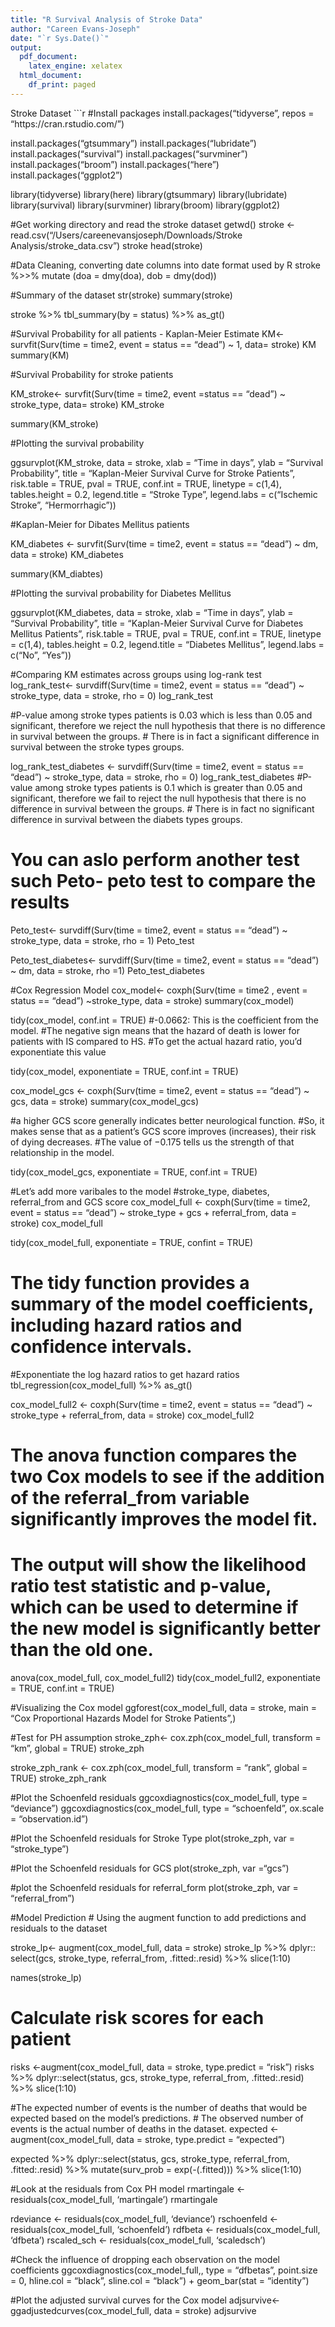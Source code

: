 ```yaml
---
title: "R Survival Analysis of Stroke Data"
author: "Careen Evans-Joseph"
date: "`r Sys.Date()`"
output:
  pdf_document:
    latex_engine: xelatex
  html_document:
    df_print: paged
---
```


Stroke Dataset
```r

#Install packages
install.packages("tidyverse", repos = "https://cran.rstudio.com/")


install.packages("gtsummary")
install.packages("lubridate")
install.packages("survival")
install.packages("survminer")
install.packages("broom")
install.packages("here")
install.packages("ggplot2")

library(tidyverse)
library(here)
library(gtsummary)
library(lubridate)
library(survival)
library(survminer)
library(broom)
library(ggplot2)

#Get working directory and read the stroke dataset
getwd()
stroke <- read.csv("/Users/careenevansjoseph/Downloads/Stroke Analysis/stroke_data.csv")
stroke
head(stroke)

#Data Cleaning, converting date columns into date format used by R
stroke  %>>%
  mutate (doa = dmy(doa),
        dob = dmy(dod))

#Summary of the dataset
str(stroke)
summary(stroke)

stroke %>%
  tbl_summary(by = status) %>%
  as_gt()


#Survival Probability for all patients - Kaplan-Meier Estimate 
KM<- survfit(Surv(time = time2, event = status == "dead") ~ 1, data= stroke)
KM
summary(KM)

#Survival Probability for stroke patients 

KM_stroke<- survfit(Surv(time = time2, event =status == "dead") ~ stroke_type, data= stroke)
KM_stroke

summary(KM_stroke)


#Plotting the survival probability 

ggsurvplot(KM_stroke, data = stroke, 
           xlab = "Time in days", 
           ylab = "Survival Probability",
           title = "Kaplan-Meier Survival Curve for Stroke Patients",
           risk.table = TRUE,
           pval = TRUE,
           conf.int = TRUE,
           linetype = c(1,4),
           tables.height = 0.2, 
           legend.title = "Stroke Type",
           legend.labs = c("Ischemic Stroke", "Hermorrhagic"))
            

#Kaplan-Meier for Dibates Mellitus patients

KM_diabetes <- survfit(Surv(time = time2, event = status == "dead") ~ dm, data = stroke)
KM_diabetes

summary(KM_diabtes)

#Plotting the survival probability for Diabetes Mellitus 

ggsurvplot(KM_diabetes, data = stroke, 
           xlab = "Time in days", 
           ylab = "Survival Probability",
           title = "Kaplan-Meier Survival Curve for Diabetes Mellitus Patients",
           risk.table = TRUE,
           pval = TRUE,
           conf.int = TRUE,
           linetype = c(1,4),
           tables.height = 0.2, 
           legend.title = "Diabetes Mellitus",
           legend.labs = c("No", "Yes"))


#Comparing KM estimates across groups using log-rank test
log_rank_test<- survdiff(Surv(time = time2, event = status == "dead") ~ stroke_type, data = stroke, rho = 0)
log_rank_test

#P-value among stroke types patients is 0.03 which is less than 0.05 and significant, therefore we reject the null hypothesis that there is no difference in survival between the groups.
# There is in fact a significant difference in survival between the stroke types groups. 


log_rank_test_diabetes <- survdiff(Surv(time = time2, event = status == "dead") ~ stroke_type, data = stroke, rho = 0)
log_rank_test_diabetes
#P-value among stroke types patients is 0.1 which is greater than 0.05 and significant, therefore we fail to reject the null hypothesis that there is no difference in survival between the groups.
# There is in fact no significant difference in survival between the diabets types groups. 

# You can aslo perform another test such Peto- peto test to compare the results

Peto_test<- survdiff(Surv(time = time2, event = status == "dead") ~ stroke_type, data = stroke, rho = 1)
Peto_test 


Peto_test_diabetes<- survdiff(Surv(time = time2, event = status == "dead") ~ dm, data = stroke, rho =1)
Peto_test_diabetes

#Cox Regression Model 
cox_model<- coxph(Surv(time = time2 , event = status == "dead") ~stroke_type, data = stroke)
summary(cox_model)

tidy(cox_model, conf.int = TRUE) 
#-0.0662: This is the coefficient from the model. 
#The negative sign means that the hazard of death is lower for patients with IS compared to HS. 
#To get the actual hazard ratio, you'd exponentiate this value

tidy(cox_model, exponentiate = TRUE, conf.int = TRUE)

cox_model_gcs <- coxph(Surv(time = time2, event = status == "dead") ~ gcs, data = stroke)
summary(cox_model_gcs)

#a higher GCS score generally indicates better neurological function. 
#So, it makes sense that as a patient's GCS score improves (increases), their risk of dying decreases. 
#The value of −0.175 tells us the strength of that relationship in the model.

tidy(cox_model_gcs, exponentiate = TRUE, conf.int = TRUE)

#Let's add more varibales to the model
#stroke_type, diabetes, referral_from and GCS score
cox_model_full <- coxph(Surv(time = time2, event = status == "dead") ~ stroke_type + gcs + referral_from, data = stroke)
cox_model_full

tidy(cox_model_full, exponentiate = TRUE, confint = TRUE)

# The tidy function provides a summary of the model coefficients, including hazard ratios and confidence intervals.

#Exponentiate the log hazard ratios to get hazard ratios
tbl_regression(cox_model_full) %>% as_gt()

cox_model_full2 <- coxph(Surv(time = time2, event = status == "dead") ~ stroke_type + referral_from, data = stroke)
cox_model_full2


# The anova function compares the two Cox models to see if the addition of the referral_from variable significantly improves the model fit.
# The output will show the likelihood ratio test statistic and p-value, which can be used to determine if the new model is significantly better than the old one.
anova(cox_model_full, cox_model_full2)
tidy(cox_model_full2, exponentiate = TRUE, conf.int = TRUE)

#Visualizing the Cox model
ggforest(cox_model_full, data = stroke,
         main = "Cox Proportional Hazards Model for Stroke Patients",)


#Test for PH assumption
stroke_zph<- cox.zph(cox_model_full, transform = "km", global = TRUE)
stroke_zph

stroke_zph_rank <- cox.zph(cox_model_full, transform = "rank", global = TRUE)
stroke_zph_rank

#Plot the Schoenfeld residuals
ggcoxdiagnostics(cox_model_full, type = "deviance")
ggcoxdiagnostics(cox_model_full, type = "schoenfeld", ox.scale = "observation.id")

#Plot the Schoenfeld residuals for Stroke Type
plot(stroke_zph, var = "stroke_type") 

#Plot the Schoenfeld residuals for GCS
plot(stroke_zph, var ="gcs")

#plot the Schoenfeld residuals for referral_form
plot(stroke_zph, var = "referral_from")

#Model Prediction 
# Using the augment function to add predictions and residuals to the dataset

stroke_lp<- augment(cox_model_full, data = stroke)
stroke_lp %>%
  dplyr:: select(gcs, stroke_type, referral_from, .fitted:.resid) %>%
  slice(1:10)

names(stroke_lp)

# Calculate risk scores for each patient
risks <-augment(cox_model_full, data = stroke, type.predict = "risk")
risks %>%
  dplyr::select(status, gcs, stroke_type, referral_from, .fitted:.resid) %>%
  slice(1:10)


#The expected number of events is the number of deaths that would be expected based on the model's predictions.
# The observed number of events is the actual number of deaths in the dataset.
expected <- augment(cox_model_full, 
                    data = stroke, 
                    type.predict = "expected")


expected %>% 
    dplyr::select(status, gcs, stroke_type, 
                referral_from, .fitted:.resid) %>% 
  mutate(surv_prob = exp(-(.fitted))) %>% 
  slice(1:10)

#Look at the residuals from Cox PH model 
rmartingale <- residuals(cox_model_full, 'martingale')
rmartingale

rdeviance <- residuals(cox_model_full, 'deviance')
rschoenfeld <- residuals(cox_model_full, 'schoenfeld')
rdfbeta <- residuals(cox_model_full, 'dfbeta')
rscaled_sch <- residuals(cox_model_full, 'scaledsch')

#Check the influence of dropping each observation on the model coefficients
ggcoxdiagnostics(cox_model_full,,
                 type = "dfbetas",
                 point.size = 0,
                 hline.col = "black",
                 sline.col = "black") + geom_bar(stat = "identity")


#Plot the adjusted survival curves for the Cox model
adjsurvive<- ggadjustedcurves(cox_model_full, data = stroke)
adjsurvive
